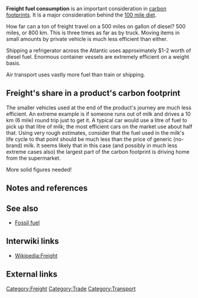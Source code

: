 {{references}}

'''Freight fuel consumption''' is an important consideration in [[carbon footprints]]. It is a major consideration behind the [[100 mile diet]].

How far can a ton of freight travel on a 500 miles on gallon of diesel? 500 miles, or 800 km. This is three times as far as by truck. Moving items in small amounts by private vehicle is much less efficient than either.

Shipping a refrigerator across the Atlantic uses approximately $1-2 worth of diesel fuel. Enormous container vessels are extremely efficient on a weight basis.

Air transport uses vastly more fuel than train or shipping.


== Freight's share in a product's carbon footprint ==

The smaller vehicles used at the end of the product's journey are much less efficient. An extreme example is if someone runs out of milk and drives a 10 km (6 mile) round trip just to get it. A typical car would use a litre of fuel to pick up that litre of milk; the most efficient cars on the market use about half that. Using very rough estimates, consider that the fuel used in the milk's life cycle to that point should be much less than the price of generic (no-brand) milk. It seems likely that in this case (and possibly in much less extreme cases also) the largest part of the carbon footprint is driving home from the supermarket.

More solid figures needed!{{sp}}

== Notes and references ==
{{reflist}}

== See also ==

* [[Fossil fuel]]

== Interwiki links ==

* [[Wikipedia:Freight]]


== External links ==


{{stub}}

[[Category:Freight]]
[[Category:Trade]]
[[Category:Transport]]